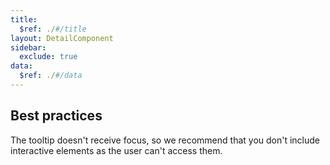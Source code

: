 ```yaml
---
title:
  $ref: ./#/title
layout: DetailComponent
sidebar:
  exclude: true
data:
  $ref: ./#/data
---
```


## Best practices

The tooltip doesn't receive focus, so we recommend that you don't include interactive elements as the user can't access them.
